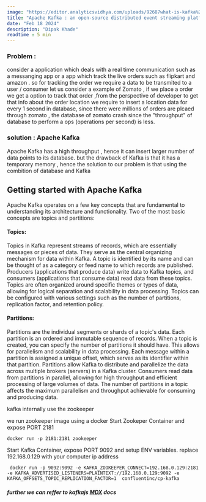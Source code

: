 ```yaml
---
image: "https://editor.analyticsvidhya.com/uploads/92687what-is-kafka%20(1).png"
title: "Apache Kafka : an open-source distributed event streaming platform"
date: "Feb 18 2024"
description: "Dipak Khade"
readtime : 5 min
---
```


### Problem :
consider a application which deals with a real time communication such as a messanging app or a app which track the live orders such as flipkart and amazon .
so for tracking the order we require a data to be transmited to a user / consumer
let us consider a example of Zomato , if we place a order we get a option to track that order ,from the perspective of developer to get that info  about the order location we require to insert  a location data for every 1 second in database, since there were millions of orders are plcaed through zomato , the database of zomato 
crash since the "throughput" of database to perform a ops (operations per second) is less.

### solution : Apache Kafka

Apache Kafka has a high throughput , hence it can insert larger number of data points to its database.
but the drawback of Kafka is that it has a temporary memory , hence the solution to our problem is that using the combition of database and Kafka 

## Getting started with Apache Kafka

Apache Kafka operates on a few key concepts that are fundamental to understanding its architecture and functionality. Two of the most basic concepts are topics and partitions:

#### Topics:
Topics in Kafka represent streams of records, which are essentially messages or pieces of data. They serve as the central organizing mechanism for data within Kafka.
A topic is identified by its name and can be thought of as a category or feed name to which records are published.
Producers (applications that produce data) write data to Kafka topics, and consumers (applications that consume data) read data from these topics.
Topics are often organized around specific themes or types of data, allowing for logical separation and scalability in data processing.
Topics can be configured with various settings such as the number of partitions, replication factor, and retention policy.

#### Partitions:

Partitions are the individual segments or shards of a topic's data. Each partition is an ordered and immutable sequence of records.
When a topic is created, you can specify the number of partitions it should have. This allows for parallelism and scalability in data processing.
Each message within a partition is assigned a unique offset, which serves as its identifier within that partition.
Partitions allow Kafka to distribute and parallelize the data across multiple brokers (servers) in a Kafka cluster.
Consumers read data from partitions in parallel, allowing for high throughput and efficient processing of large volumes of data.
The number of partitions in a topic affects the maximum parallelism and throughput achievable for consuming and producing data.


kafka internally use the zookeeper

we run zookeeper image using  a docker 
Start Zookeper Container and expose PORT 2181

```
docker run -p 2181:2181 zookeeper
```

Start Kafka Container, expose PORT 9092 and setup ENV variables.
replace 192.168.0.129 with your computer ip address
```
 docker run -p 9092:9092 -e KAFKA_ZOOKEEPER_CONNECT=192.168.0.129:2181 -e KAFKA_ADVERTISED_LISTENERS=PLAINTEXT://192.168.0.129:9092 -e KAFKA_OFFSETS_TOPIC_REPLICATION_FACTOR=1  confluentinc/cp-kafka 
```

##### further we can reffer to kafkajs  [MDX]( https://kafka.js.org/docs/getting-started "title") docs
